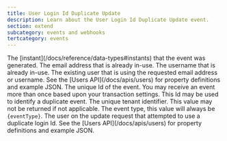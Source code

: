 ```yaml
---
title: User Login Id Duplicate Update
description: Learn about the User Login Id Duplicate Update event.
section: extend
subcategory: events and webhooks
tertcategory: events
---
```



<Event description="This event is generated when a request to update a user with a login Id (email or username) which is already in use has been received."
       edition="enterprise"
       eventType={eventType}
       name="User Login Id Duplicate Update"
       scope="tenant"
       transactional="false"
       version="1.30.0"/>

<EventBody eventType={eventType}
           sinceThreatDetection="1.30.0"
           sinceIpAddress="1.27.0"
           jsonFile="user-login-id-duplicate-update.json">

  <APIField slot="leading-fields" name="event.createInstant" type="Long">
    The [instant](/docs/reference/data-types#instants) that the event was generated.
  </APIField>

  <APIField slot="leading-fields" name="event.duplicateEmail" type="String">
    The email address that is already in-use.
  </APIField>

  <APIField slot="leading-fields" name="event.duplicateUsername" type="String">
    The username that is already in-use.
  </APIField>

  <APIField slot="leading-fields" name="event.existing" type="Object">
    The existing user that is using the requested email address or username. See the [Users API](/docs/apis/users) for property definitions and example JSON.
  </APIField>

  <APIField slot="leading-fields" name="event.id" type="UUID">
    The unique Id of the event. You may receive an event more than once based upon your transaction settings. This Id may be used to identify a duplicate event.
  </APIField>

  <APIField slot="trailing-fields" name="event.tenantId" type="UUID">
    The unique tenant identifier. This value may not be returned if not applicable.
  </APIField>

  <APIField slot="trailing-fields" name="event.type" type="String">
    The event type, this value will always be <code>{eventType}</code>.
  </APIField>

  <APIField slot="trailing-fields" name="event.user" type="Object">
    The user on the update request that attempted to use a duplicate login Id. See the [Users API](/docs/apis/users) for property definitions and example JSON.
  </APIField>

</EventBody>
